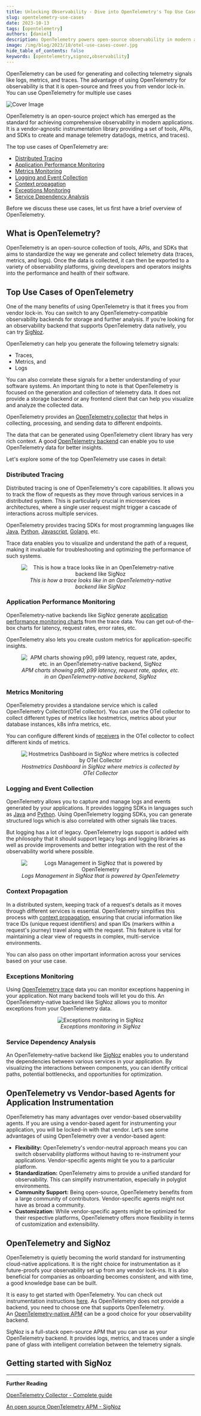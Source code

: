 ```yaml
---
title: Unlocking Observability - Dive into OpenTelemetry's Top Use Cases
slug: opentelemetry-use-cases
date: 2023-10-13
tags: [opentelemetry]
authors: [daniel]
description: OpenTelemetry powers open-source observability in modern applications. OpenTelemetry’s top use cases include distributed tracing, performance monitoring, context propagation, service dependency analysis, and more. It has many advantages over vendor-based agents...
image: /img/blog/2023/10/otel-use-cases-cover.jpg
hide_table_of_contents: false
keywords: [opentelemetry,signoz,observability]
---
```


<head>
  <link rel="canonical" href="https://signoz.io/blog/opentelemetry-use-cases/"/>
</head>



OpenTelemetry can be used for generating and collecting telemetry signals like logs, metrics, and traces. The advantage of using OpenTelemetry for observability is that it is open-source and frees you from vendor lock-in. You can use OpenTelemetry for multiple use cases



![Cover Image](/img/blog/2023/10/otel-use-cases-cover.webp)

OpenTelemetry is an open-source project which has emerged as the standard for achieving comprehensive observability in modern applications. It is a vendor-agnostic instrumentation library providing a set of tools, APIs, and SDKs to create and manage telemetry data(logs, metrics, and traces).

The top use cases of OpenTelemetry are:

- [Distributed Tracing](#distributed-tracing)
- [Application Performance Monitoring](#application-performance-monitoring)
- [Metrics Monitoring](#metrics-monitoring)
- [Logging and Event Collection](#logging-and-event-collection)
- [Context propagation](#context-propagation)
- [Exceptions Monitoring](#exceptions-monitoring)
- [Service Dependency Analysis](#service-dependency-analysis)

Before we discuss these use cases, let us first have a brief overview of OpenTelemetry.

## What is OpenTelemetry?

OpenTelemetry is an open-source collection of tools, APIs, and SDKs that aims to standardize the way we generate and collect telemetry data (traces, metrics, and logs). Once the data is collected, it can then be exported to a variety of observability platforms, giving developers and operators insights into the performance and health of their software.

## Top Use Cases of OpenTelemetry

One of the many benefits of using OpenTelemetry is that it frees you from vendor lock-in. You can switch to any OpenTelemetry-compatible observability backends for storage and further analysis. If you’re looking for an observability backend that supports OpenTelemetry data natively, you can try [SigNoz](https://signoz.io/).

OpenTelemetry can help you generate the following telemetry signals:

- Traces,
- Metrics, and
- Logs

You can also correlate these signals for a better understanding of your software systems. An important thing to note is that OpenTelemetry is focused on the generation and collection of telemetry data. It does not provide a storage backend or any frontend client that can help you visualize and analyze the collected data.

OpenTelemetry provides an [OpenTelemetry collector](https://signoz.io/blog/opentelemetry-collector-complete-guide/) that helps in collecting, processing, and sending data to different endpoints.

The data that can be generated using OpenTelemetry client library has very rich context. A good [OpenTelemetry backend](https://signoz.io/blog/opentelemetry-backend/) can enable you to use OpenTelemetry data for better insights.

Let's explore some of the top OpenTelemetry use cases in detail:

### Distributed Tracing

Distributed tracing is one of OpenTelemetry's core capabilities. It allows you to track the flow of requests as they move through various services in a distributed system. This is particularly crucial in microservices architectures, where a single user request might trigger a cascade of interactions across multiple services.

OpenTelemetry provides tracing SDKs for most programming languages like [Java](https://signoz.io/docs/instrumentation/java/), [Python](https://signoz.io/docs/instrumentation/python/), [Javascript](https://signoz.io/docs/instrumentation/javascript/), [Golang](https://signoz.io/docs/instrumentation/golang/), etc.

Trace data enables you to visualize and understand the path of a request, making it invaluable for troubleshooting and optimizing the performance of such systems.

<figure data-zoomable align='center'>
    <img src="/img/blog/common/signoz_flamegraphs.webp" alt="This is how a trace looks like in an OpenTelemetry-native backend like SigNoz"/>
    <figcaption><i>This is how a trace looks like in an OpenTelemetry-native backend like SigNoz</i></figcaption>
</figure>

### Application Performance Monitoring

OpenTelemetry-native backends like SigNoz generate [application performance monitoring charts](https://signoz.io/docs/userguide/metrics/#what-are-application-metrics) from the trace data. You can get out-of-the-box charts for latency, request rates, error rates, etc.

OpenTelemetry also lets you create custom metrics for application-specific insights.

<figure data-zoomable align='center'>
    <img src="/img/blog/common/signoz_charts_application_metrics.webp" alt="APM charts showing p90, p99 latency, request rate, apdex, etc. in an OpenTelemetry-native backend, SigNoz"/>
    <figcaption><i>APM charts showing p90, p99 latency, request rate, apdex, etc. in an OpenTelemetry-native backend, SigNoz</i></figcaption>
</figure>

### Metrics Monitoring

OpenTelemetry provides a standalone service which is called OpenTelemetry Collector(OTel collector). You can use the OTel collector to collect different types of metrics like hostmetrics, metrics about your database instances, k8s infra metrics, etc.

You can configure different kinds of [receivers](https://signoz.io/blog/opentelemetry-collector-complete-guide/#configuring-receivers) in the OTel collector to collect different kinds of metrics.

<figure data-zoomable align='center'>
    <img src="/img/blog/common/signoz-infra-metrics.webp" alt="Hostmetrics Dashboard in SigNoz where metrics is collected by OTel Collector"/>
    <figcaption><i>Hostmetrics Dashboard in SigNoz where metrics is collected by OTel Collector</i></figcaption>
</figure>

### Logging and Event Collection

OpenTelemetry allows you to capture and manage logs and events generated by your applications. It provides logging SDKs in languages such as [Java](https://signoz.io/docs/userguide/collecting_application_logs_otel_sdk_java/) and [Python](https://signoz.io/docs/userguide/collecting_application_logs_otel_sdk_python/). Using OpenTelemetry logging SDKs, you can generate structured logs which is also correlated with other signals like traces.

But logging has a lot of legacy. OpenTelemetry logs support is added with the philosophy that it should support legacy logs and logging libraries as well as provide improvements and better integration with the rest of the observability world where possible.

<figure data-zoomable align='center'>
    <img src="/img/blog/common/signoz_logs_raw_color.webp" alt="Logs Management in SigNoz that is powered by OpenTelemetry"/>
    <figcaption><i>Logs Management in SigNoz that is powered by OpenTelemetry</i></figcaption>
</figure>

### Context Propagation

In a distributed system, keeping track of a request's details as it moves through different services is essential. OpenTelemetry simplifies this process with [context propagation](https://signoz.io/blog/opentelemetry-context-propagation/), ensuring that crucial information like trace IDs (unique request identifiers) and span IDs (markers within a request's journey) travel along with the request. This feature is vital for maintaining a clear view of requests in complex, multi-service environments.

You can also pass on other important information across your services based on your use case.

### Exceptions Monitoring

Using [OpenTelemetry trace](https://signoz.io/blog/opentelemetry-distributed-tracing-part-1/) data you can monitor exceptions happening in your application. Not many backend tools will let you do this. An OpenTelemetry-native backend like SigNoz allows you to monitor exceptions from your OpenTelemetry data.

<figure data-zoomable align='center'>
    <img src="/img/blog/common/signoz_exceptions_monitoring.webp" alt="Exceptions monitoring in SigNoz"/>
    <figcaption><i>Exceptions monitoring in SigNoz</i></figcaption>
</figure>

### Service Dependency Analysis

An OpenTelemetry-native backend like [SigNoz](https://signoz.io/) enables you to understand the dependencies between various services in your application. By visualizing the interactions between components, you can identify critical paths, potential bottlenecks, and opportunities for optimization.

## OpenTelemetry vs Vendor-based Agents for Application Instrumentation

OpenTelemetry has many advantages over vendor-based observability agents. If you are using a vendor-based agent for instrumenting your application, you will be locked-in with that vendor. Let’s see some advantages of using OpenTelemetry over a vendor-based agent:

- **Flexibility:** OpenTelemetry's vendor-neutral approach means you can switch observability platforms without having to re-instrument your applications. Vendor-specific agents might tie you to a particular platform.
- **Standardization:** OpenTelemetry aims to provide a unified standard for observability. This can simplify instrumentation, especially in polyglot environments.
- **Community Support:** Being open-source, OpenTelemetry benefits from a large community of contributors. Vendor-specific agents might not have as broad a community.
- **Customization:** While vendor-specific agents might be optimized for their respective platforms, OpenTelemetry offers more flexibility in terms of customization and extensibility.

## OpenTelemetry and SigNoz

OpenTelemetry is quietly becoming the world standard for instrumenting cloud-native applications. It is the right choice for instrumentation as it future-proofs your observability set up from any vendor lock-ins. It is also beneficial for companies as onboarding becomes consistent, and with time, a good knowledge base can be built.

It is easy to get started with OpenTelemetry. You can check out instrumentation instructions [here](https://signoz.io/docs/instrumentation/). As OpenTelemetry does not provide a backend, you need to choose one that supports OpenTelemetry. An [OpenTelemetry-native APM](https://signoz.io/blog/opentelemetry-apm/) can be a good choice for your observability backend.

SigNoz is a full-stack open-source APM that you can use as your OpenTelemetry backend. It provides logs, metrics, and traces under a single pane of glass with intelligent correlation between the telemetry signals.

## Getting started with SigNoz

<GetStartedSigNoz />

---

**Further Reading**

[OpenTelemetry Collector - Complete guide](https://signoz.io/blog/opentelemetry-collector-complete-guide/)

[An open source OpenTelemetry APM - SigNoz](https://signoz.io/blog/opentelemetry-apm/)
